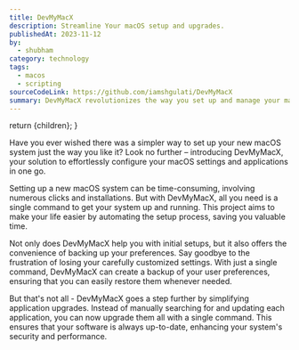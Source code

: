 ```yaml
---
title: DevMyMacX
description: Streamline Your macOS setup and upgrades.
publishedAt: 2023-11-12
by:
  - shubham
category: technology
tags:
  - macos
  - scripting
sourceCodeLink: https://github.com/iamshgulati/DevMyMacX
summary: DevMyMacX revolutionizes the way you set up and manage your macOS system. With its straightforward commands, you can breeze through the setup process, safeguard your preferences, and keep your applications updated effortlessly. If you're looking to save time, reduce hassle, and optimize your macOS experience, give DevMyMacX a try - your Mac will thank you for it.
---
```



  return <ContentLayout metadata={metadata}>{children}</ContentLayout>;
}

Have you ever wished there was a simpler way to set up your new macOS system just the way you like it? Look no further – introducing DevMyMacX, your solution to effortlessly configure your macOS settings and applications in one go.

Setting up a new macOS system can be time-consuming, involving numerous clicks and installations. But with DevMyMacX, all you need is a single command to get your system up and running. This project aims to make your life easier by automating the setup process, saving you valuable time.

Not only does DevMyMacX help you with initial setups, but it also offers the convenience of backing up your preferences. Say goodbye to the frustration of losing your carefully customized settings. With just a single command, DevMyMacX can create a backup of your user preferences, ensuring that you can easily restore them whenever needed.

But that's not all - DevMyMacX goes a step further by simplifying application upgrades. Instead of manually searching for and updating each application, you can now upgrade them all with a single command. This ensures that your software is always up-to-date, enhancing your system's security and performance.
